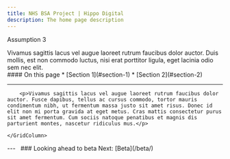 ```yaml
---
title: NHS BSA Project | Hippo Digital
description: The home page description
---
```


<Heading caption='Challenging our riskiest assumptions' tag='h1'>Assumption 3</Heading>

<GridRow>
    <GridColumn width={'2/3'}>
        <LeadParagraph>
            Vivamus sagittis lacus vel augue laoreet rutrum faucibus dolor auctor. Duis mollis, est non commodo luctus, nisi erat porttitor ligula, eget lacinia odio sem nec elit.
        </LeadParagraph>
    </GridColumn>
    <GridColumn width={'1/3'}>
        <nav class="in-page-nav">
            #### On this page
            * [Section 1](#section-1)
            * [Section 2](#section-2)
        </nav>
    </GridColumn>
    <GridColumn width={'full'}>
        <hr class="govuk-section-break govuk-section-break--l"/>
    </GridColumn>
</GridRow>

<GridRow>
    <GridColumn width={'3/4'}>

        <p>Vivamus sagittis lacus vel augue laoreet rutrum faucibus dolor auctor. Fusce dapibus, tellus ac cursus commodo, tortor mauris condimentum nibh, ut fermentum massa justo sit amet risus. Donec id elit non mi porta gravida at eget metus. Cras mattis consectetur purus sit amet fermentum. Cum sociis natoque penatibus et magnis dis parturient montes, nascetur ridiculus mus.</p>

    </GridColumn>
</GridRow>

<GridRow>
    <GridColumn width={'full'}>
        ---
    </GridColumn>
</GridRow>
<GridRow>
    <GridColumn width={'1/2'}>
        &nbsp;
    </GridColumn>
    <GridColumn width={'1/2'}>
        <InsetText>
            ### Looking ahead to beta
            Next: [Beta](/beta/)
        </InsetText>
    </GridColumn>
</GridRow>
